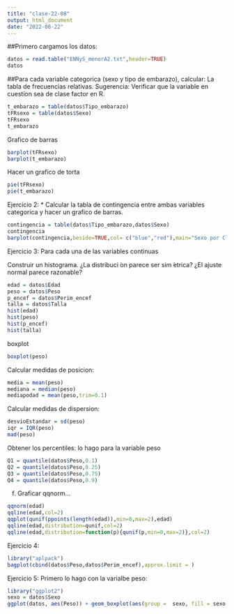 ```yaml
---
title: "clase-22-08"
output: html_document
date: "2022-08-22"
---
```


##Primero cargamos los datos:
```r
datos = read.table("ENNyS_menorA2.txt",header=TRUE)
datos
```

##Para cada variable categorica (sexo y tipo de embarazo), calcular: 
La tabla de frecuencias relativas. 
Sugerencia: Verificar que la variable en cuestíon sea de clase factor en R.

```r
t_embarazo = table(datos$Tipo_embarazo)
tFRsexo = table(datos$Sexo)
tFRsexo
t_embarazo
```

Grafico de barras
```r
barplot(tFRsexo)
barplot(t_embarazo)
```

Hacer un grafico de torta 
```r
pie(tFRsexo)
pie(t_embarazo)
```
Ejercicio 2: 
* Calcular la tabla de contingencia entre ambas variables categorica y hacer un grafico de barras. 
```r
contingencia = table(datos$Tipo_embarazo,datos$Sexo)
contingencia
barplot(contingencia,beside=TRUE,col= c("blue","red"),main="Sexo por Clase",legend = rownames(contingencia),args.legend = list(x = "topleft") )
```
Ejercicio 3:
Para cada una de las variables continuas

Construir un histograma. ¿La distribuci ́on parece ser sim ́etrica? ¿El ajuste normal parece razonable?

```r
edad = datos$Edad
peso = datos$Peso
p_encef = datos$Perim_encef
talla = datos$Talla
hist(edad)
hist(peso)
hist(p_encef)
hist(talla)
```
boxplot
```r
boxplot(peso)
```
Calcular medidas de posicion: 
```r
media = mean(peso)
mediana = median(peso)
mediapodad = mean(peso,trim=0.1)
```

Calcular medidas de dispersion:
```r
desvioEstandar = sd(peso)
iqr = IQR(peso)
mad(peso)
```

Obtener los percentiles: lo hago para la variable peso
```r
Q1 = quantile(datos$Peso,0.1)
Q2 = quantile(datos$Peso,0.25)
Q3 = quantile(datos$Peso,0.75)
Q4 = quantile(datos$Peso,0.9)
```

f) Graficar qqnorm...
```r
qqnorm(edad)
qqline(edad,col=2)
qqplot(qunif(ppoints(length(edad)),min=0,max=2),edad)
qqline(edad,distribution=qunif,col=2)
qqline(edad,distribution=function(p){qunif(p,min=0,max=2)},col=2)
```
Ejercicio 4: 

```r
library("aplpack")
bagplot(cbind(datos$Peso,datos$Perim_encef),approx.limit = )
```
Ejercicio 5:
Primero lo hago con la varialbe peso: 
```r
library("ggplot2")
sexo = datos$Sexo
ggplot(datos, aes(Peso)) + geom_boxplot(aes(group =  sexo, fill = sexo, alpha=0.35))
```


